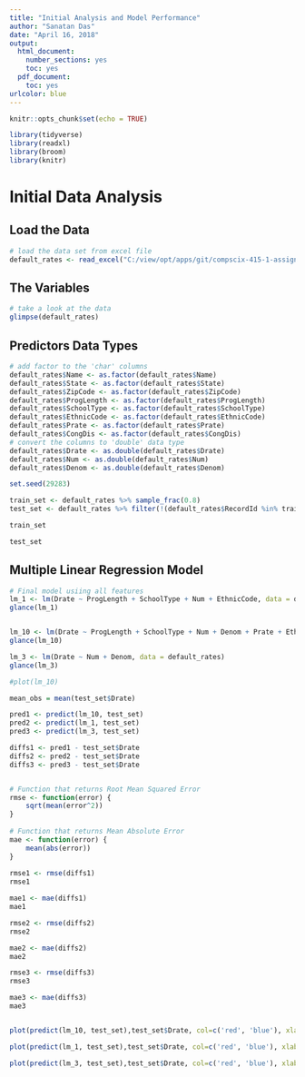 ```yaml
---
title: "Initial Analysis and Model Performance"
author: "Sanatan Das"
date: "April 16, 2018"
output:
  html_document:
    number_sections: yes
    toc: yes
  pdf_document:
    toc: yes
urlcolor: blue
---
```


```r
knitr::opts_chunk$set(echo = TRUE)
```

```r
library(tidyverse)
library(readxl)
library(broom)
library(knitr)
```

\newpage

# Initial Data Analysis

## Load the Data

```r

# load the data set from excel file
default_rates <- read_excel("C:/view/opt/apps/git/compscix-415-1-assignments/data/peps3xx.xls")

```

## The Variables

```r

# take a look at the data
glimpse(default_rates)

```

## Predictors Data Types

```r

# add factor to the 'char' columns
default_rates$Name <- as.factor(default_rates$Name)
default_rates$State <- as.factor(default_rates$State)
default_rates$ZipCode <- as.factor(default_rates$ZipCode)
default_rates$ProgLength <- as.factor(default_rates$ProgLength)
default_rates$SchoolType <- as.factor(default_rates$SchoolType)
default_rates$EthnicCode <- as.factor(default_rates$EthnicCode)
default_rates$Prate <- as.factor(default_rates$Prate)
default_rates$CongDis <- as.factor(default_rates$CongDis)
# convert the columns to 'double' data type
default_rates$Drate <- as.double(default_rates$Drate)
default_rates$Num <- as.double(default_rates$Num)
default_rates$Denom <- as.double(default_rates$Denom)

set.seed(29283)

train_set <- default_rates %>% sample_frac(0.8)
test_set <- default_rates %>% filter(!(default_rates$RecordId %in% train_set$RecordId))

train_set

test_set

```


## Multiple Linear Regression Model

```r


# Final model usiing all features
lm_1 <- lm(Drate ~ ProgLength + SchoolType + Num + EthnicCode, data = default_rates)
glance(lm_1)


lm_10 <- lm(Drate ~ ProgLength + SchoolType + Num + Denom + Prate + EthnicCode, data = default_rates)
glance(lm_10)

lm_3 <- lm(Drate ~ Num + Denom, data = default_rates)
glance(lm_3)

#plot(lm_10)

mean_obs = mean(test_set$Drate)

pred1 <- predict(lm_10, test_set)
pred2 <- predict(lm_1, test_set)
pred3 <- predict(lm_3, test_set)

diffs1 <- pred1 - test_set$Drate
diffs2 <- pred2 - test_set$Drate
diffs3 <- pred3 - test_set$Drate


# Function that returns Root Mean Squared Error
rmse <- function(error) {
    sqrt(mean(error^2))
}
 
# Function that returns Mean Absolute Error
mae <- function(error) {
    mean(abs(error))
}
 
rmse1 <- rmse(diffs1)
rmse1

mae1 <- mae(diffs1)
mae1

rmse2 <- rmse(diffs2)
rmse2

mae2 <- mae(diffs2)
mae2

rmse3 <- rmse(diffs3)
rmse3

mae3 <- mae(diffs3)
mae3


plot(predict(lm_10, test_set),test_set$Drate, col=c('red', 'blue'), xlab="predicted",ylab="actual")

plot(predict(lm_1, test_set),test_set$Drate, col=c('red', 'blue'), xlab="predicted",ylab="actual")

plot(predict(lm_3, test_set),test_set$Drate, col=c('red', 'blue'), xlab="predicted",ylab="actual")


```

